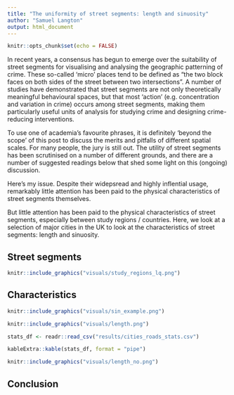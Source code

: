 ```yaml
---
title: "The uniformity of street segments: length and sinuosity"
author: "Samuel Langton"
output: html_document
---
```


```r
knitr::opts_chunk$set(echo = FALSE)
```

In recent years, a consensus has begun to emerge over the suitability of street segments for visualising and analysing the geographic patterning of crime. These so-called 'micro' places tend to be defined as "the two block faces on both sides of the street between two intersections". A number of studies have demonstrated that street segments are not only theoretically meaningful behavioural spaces, but that most 'action' (e.g. concentration and variation in crime) occurs among street segments, making them particularly useful units of analysis for studying crime and designing crime-reducing interventions.

To use one of academia's favourite phrases, it is definitely 'beyond the scope' of this post to discuss the merits and pitfalls of different spatial scales. For many people, the jury is still out. The utility of street segments has been scrutinised on a number of different grounds, and there are a number of suggested readings below that shed some light on this (ongoing) discussion. 

Here's my issue. Despite their widepsread and highly inflential usage, remarkably little attention has been paid to the physical characteristics of street segments themselves.


But little attention has been paid to the physical characteristics of street segments, especially between study regions / countries. Here, we look at a selection of major cities in the UK to look at the characteristics of street segments: length and sinuosity. 

## Street segments

```r
knitr::include_graphics("visuals/study_regions_lq.png")
```

## Characteristics

```r
knitr::include_graphics("visuals/sin_example.png")
```

```r
knitr::include_graphics("visuals/length.png")
```

```r
stats_df <- readr::read_csv("results/cities_roads_stats.csv")

kableExtra::kable(stats_df, format = "pipe")
```

```r
knitr::include_graphics("visuals/length_no.png")
```

## Conclusion

